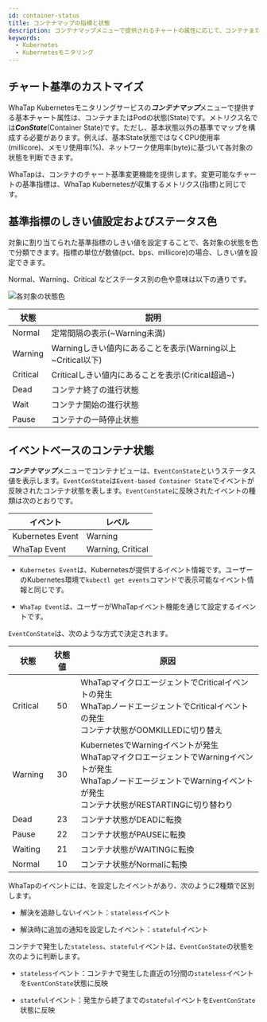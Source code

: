 ```yaml
---
id: container-status
title: コンテナマップの指標と状態
description: コンテナマップメニューで提供されるチャートの属性に応じて、コンテナまたはPodの状態を確認できます。
keywords:
  - Kubernetes
  - Kubernetesモニタリング
---
```


## チャート基準のカストマイズ

WhaTap Kubernetesモニタリングサービスの***コンテナマップ***メニューで提供する基本チャート属性は、コンテナまたはPodの状態(State)です。メトリクス名では***ConState***(Container State)です。ただし、基本状態以外の基準でマップを構成する必要があります。例えば、基本State状態ではなくCPU使用率(millicore)、メモリ使用率(%)、ネットワーク使用率(byte)に基づいて各対象の状態を判断できます。

WhaTapは、コンテナのチャート基準変更機能を提供します。変更可能なチャートの基準指標は、WhaTap Kubernetesが収集するメトリクス(指標)と同じです。

<ImgLang img='whatap_kubernetes_container_map_state_customization.png' desc='カスタマイズ可能なチャート基準一覧' />


<Containernotereset />

## 基準指標のしきい値設定およびステータス色

対象に割り当てられた基準指標のしきい値を設定することで、各対象の状態を色で分類できます。指標の単位が数値(pct、bps、millicore)の場合、しきい値を設定できます。

<span class='normal'>Normal</span>、<span class='slow'>Warning</span>、<span class='vslow'>Critical</span> などステータス別の色や意味は以下の通りです。

![各対象の状態色](/img/container-map-status-color.png)

| 状態                                  | 説明                                                                |
| ----------------------------------- | ----------------------------------------------------------------- |
| <span class='normal'>Normal</span>  | 定常間隔の表示(\~Warning未満)                                              |
| <span class='slow'>Warning</span>   | Warningしきい値内にあることを表示(Warning以上\~Critical以下)                       |
| <span class='vslow'>Critical</span> | Criticalしきい値内にあることを表示(Critical超過\~)                               |
| Dead                                | コンテナ終了の進行状態                                                       |
| Wait                                | コンテナ開始の進行状態                                                       |
| Pause                               | コンテナの一時停止状態                                                       |

## イベントベースのコンテナ状態

***コンテナマップ***メニューでコンテナビューは、`EventConState`というステータス値を表示します。`EventConState`は`Event-based Container State`でイベントが反映されたコンテナ状態を表します。`EventConState`に反映されたイベントの種類は次のとおりです。

| イベント             | レベル                                                                    |
| ---------------- | ---------------------------------------------------------------------- |
| Kubernetes Event | <span class='slow'>Warning</span>                                      |
| WhaTap Event     | <span class='slow'>Warning</span>, <span class='vslow'>Critical</span> |

- `Kubernetes Event`は、Kubernetesが提供するイベント情報です。ユーザーのKubernetes環境で`kubectl get events`コマンドで表示可能なイベント情報と同じです。

- `WhaTap Event`は、ユーザーがWhaTapイベント機能を通じて設定するイベントです。

`EventConState`は、次のような方式で決定されます。

| 状態                                  | 状態値 | 原因                                                                                                                           |
| ----------------------------------- | :-: | ---------------------------------------------------------------------------------------------------------------------------- |
| <span class='vslow'>Critical</span> |  50 | WhaTapマイクロエージェントでCriticalイベントの発生<br/>WhaTapノードエージェントでCriticalイベントの発生<br/>コンテナ状態がOOMKILLEDに切り替え                               |
| <span class='slow'>Warning</span>   |  30 | KubernetesでWarningイベントが発生<br/>WhaTapマイクロエージェントでWarningイベントが発生<br/>WhaTapノードエージェントでWarningイベントが発生<br/>コンテナ状態がRESTARTINGに切り替わり |
| Dead                                |  23 | コンテナ状態がDEADに転換                                                                                                               |
| Pause                               |  22 | コンテナ状態がPAUSEに転換                                                                                                              |
| Waiting                             |  21 | コンテナ状態がWAITINGに転換                                                                                                            |
| <span class='normal'>Normal</span>  |  10 | コンテナ状態がNormalに転換                                                                                                             |

WhaTapのイベントには、<Cmdname sid="CNT08320" className="uitext" />を設定したイベントがあり、次のように2種類で区別します。

- 解決を追跡しないイベント：`stateless`イベント

- 解決時に追加の通知を設定したイベント：`stateful`イベント

コンテナで発生した`stateless`、`stateful`イベントは、`EventConState`の状態を次のように判断します。 

- `stateless`イベント：コンテナで発生した直近の1分間の`stateless`イベントを`EventConState`状態に反映

- `stateful`イベント：発生から終了までの`stateful`イベントを`EventConState`状態に反映
